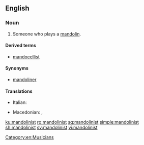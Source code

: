 ==English==

===Noun===
{{en-noun}}

# Someone who plays a [[mandolin]].

====Derived terms====
* [[mandocellist]]

====Synonyms====
* [[mandoliner]]

====Translations====
{{trans-top|one who plays the mandolin}}
* Italian: {{t|it|mandolinista|m|f}}
{{trans-mid}}
* Macedonian: {{t|mk|мандолинист|m|tr=mandoliníst|sc=Cyrl}}, {{t|mk|мандолинистка|f|tr=mandolinístka|sc=Cyrl}}
{{trans-bottom}}

[[Category:en:Musicians]]

[[ku:mandolinist]]
[[ro:mandolinist]]
[[sq:mandolinist]]
[[simple:mandolinist]]
[[sh:mandolinist]]
[[sv:mandolinist]]
[[vi:mandolinist]]